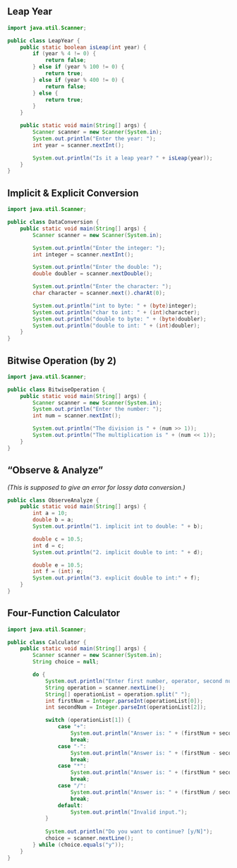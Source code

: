 ## Leap Year

```java
import java.util.Scanner;

public class LeapYear {
	public static boolean isLeap(int year) {
		if (year % 4 != 0) {
			return false;
		} else if (year % 100 != 0) {
			return true;
		} else if (year % 400 != 0) {
			return false;
		} else {
			return true;
		}
	}

	public static void main(String[] args) {
		Scanner scanner = new Scanner(System.in);
		System.out.println("Enter the year: ");
		int year = scanner.nextInt();

		System.out.println("Is it a leap year? " + isLeap(year));
	}
}
```

## Implicit & Explicit Conversion

```java
import java.util.Scanner;

public class DataConversion {
	public static void main(String[] args) {
		Scanner scanner = new Scanner(System.in);

		System.out.println("Enter the integer: ");
		int integer = scanner.nextInt();

		System.out.println("Enter the double: ");
		double doubler = scanner.nextDouble();

		System.out.println("Enter the character: ");
		char character = scanner.next().charAt(0);

		System.out.println("int to byte: " + (byte)integer);
		System.out.println("char to int: " + (int)character);
		System.out.println("double to byte: " + (byte)doubler);
		System.out.println("double to int: " + (int)doubler);
	}
}
```

## Bitwise Operation (by 2)

```java
import java.util.Scanner;

public class BitwiseOperation {
	public static void main(String[] args) {
		Scanner scanner = new Scanner(System.in);
		System.out.println("Enter the number: ");
		int num = scanner.nextInt();

		System.out.println("The division is " + (num >> 1));
		System.out.println("The multiplication is " + (num << 1));
	}
}
```

## “Observe & Analyze”

*(This is supposed to give an error for lossy data conversion.)*

```java
public class ObserveAnalyze {
	public static void main(String[] args) {
		int a = 10;
		double b = a;
		System.out.println("1. implicit int to double: " + b);

		double c = 10.5;
		int d = c;
		System.out.println("2. implicit double to int: " + d);

		double e = 10.5;
		int f = (int) e;
		System.out.println("3. explicit double to int:" + f);
	}
}
```

## Four-Function Calculator

```java
import java.util.Scanner;

public class Calculator {
	public static void main(String[] args) {
		Scanner scanner = new Scanner(System.in);
		String choice = null;

		do {
			System.out.println("Enter first number, operator, second number: ");
			String operation = scanner.nextLine();
			String[] operationList = operation.split(" ");
			int firstNum = Integer.parseInt(operationList[0]);
			int secondNum = Integer.parseInt(operationList[2]);

			switch (operationList[1]) {
				case "+":
					System.out.println("Answer is: " + (firstNum + secondNum));
					break;
				case "-":
					System.out.println("Answer is: " + (firstNum - secondNum));
					break;
				case "*":
					System.out.println("Answer is: " + (firstNum * secondNum));
					break;
				case "/":
					System.out.println("Answer is: " + (firstNum / secondNum));
					break;
				default:
					System.out.println("Invalid input.");
			}
			
			System.out.println("Do you want to continue? [y/N]");
			choice = scanner.nextLine();
		} while (choice.equals("y"));
	}
}
```
